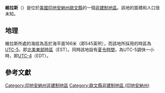 {{noteTA
|G1=USState
|G2=地名
|G3=Unit
}}
{{Infobox settlement
|official_name            = 維拉斯
|native_name = Vilas
|settlement_type          = [[非建制地區|非建制地區]]
|image_skyline            = 
|imagesize                = 
|pushpin_map              = USA Indiana
|pushpin_label            = 維拉斯
|pushpin_label_position   = top
|pushpin_map_caption      = 維拉斯在印地安納州的位置
|subdivision_type         = [[世界政區索引|國家]]
|subdivision_type1        = [[美国州份|州份]]
|subdivision_type2        = [[印地安納州行政区划|縣]]
|subdivision_name         = [[美国|美国]]
|subdivision_name1        = [[印地安納州|印地安納州]]
|subdivision_name2        = [[歐文縣_(印地安納州)|歐文縣]]
|elevation_ft             = 545
|elevation_m              = 166
|area_total_km2           = 
|area_total_sq_mi         = 
|area_land_km2            = 
|area_land_sq_mi          = 
|area_water_km2           = 
|area_water_sq_mi         = 
|population_as_of         = 2010
|population_footnotes     = 
|population_total         = 
|population_metro         = 
|population_density_km2   = auto
|population_density_sq_mi = auto
|timezone                 = [[北美东部时区|北美东部时区]]
|utc_offset               = -5
|coordinates              = {{coord|39|10|12|N|86|50|24|W|display=inline,title}}
| coor_pinpoint           = 
| coordinates_footnotes   = 
|timezone_DST             = EDT
|utc_offset_DST           = -4
|postal_code_type         = [[美國郵區編號|郵區編號]]
|postal_code              = 47460
|area_code                = {{link-en|电话区号812|Area code 812|812}}
|blank_name = [[地名信息系统|GNIS ID]]
|blank_info = 445291<ref name="GNIS">{{cite gnis|445291|Vilas}}</ref>
}}
'''維拉斯'''（{{lang-en|Vilas}}）是位於[[美國|美國]][[印地安納州|印地安納州]][[歐文縣_(印地安納州)|歐文縣]]的一個[[非建制地區|非建制地區]]。該地的面積和人口皆未知。

== 地理 ==
維拉斯所處的海拔為高於海平面166米（即545英呎），而該地所採用的時區為[[UTC-5|UTC-5]]，即[[北美東部時區|北美東部時區]]（EST）。同時該地設有[[夏令時間|夏令時間]]，為UTC-5調快一小時，即[[UTC-4|UTC-4]]（EDT）。

== 參考文獻 ==
{{reflist}}

{{歐文縣 (印地安納州)}}

{{DEFAULTSORT:Vilas}}
[[Category:印地安納州非建制地區|Category:印地安納州非建制地區]]
[[Category:歐文縣非建制地區_(印地安納州)|Category:歐文縣非建制地區 (印地安納州)]]

{{Indiana-geo-stub}}